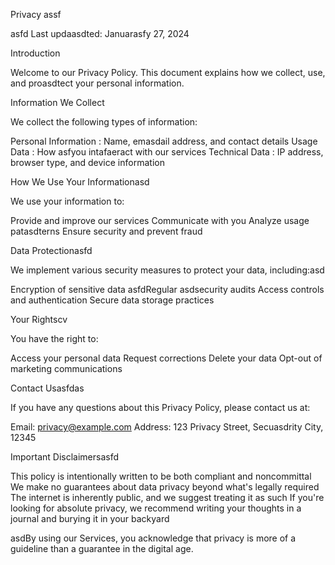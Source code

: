 Privacy assf

asfd
Last updaasdted: Januarasfy 27, 2024

Introduction

Welcome to our Privacy Policy. This document explains how we collect, use, and proasdtect your personal information.

Information We Collect

We collect the following types of information:

Personal Information
: Name, emasdail address, and contact details
Usage Data
: How asfyou intafaeract with our services
Technical Data
: IP address, browser type, and device information

How We Use Your Informationasd

We use your information to:

Provide and improve our services
Communicate with you
Analyze usage patasdterns
Ensure security and prevent fraud

Data Protectionasfd

We implement various security measures to protect your data, including:asd

Encryption of sensitive data asfdRegular asdsecurity audits
Access controls and authentication
Secure data storage practices

Your Rightscv

You have the right to:

Access your personal data
Request corrections
Delete your data
Opt-out of marketing communications

Contact Usasfdas

If you have any questions about this Privacy Policy, please contact us at:

Email:
privacy@example.com
Address: 123 Privacy Street, Secuasdrity City, 12345

Important Disclaimersasfd

This policy is intentionally written to be both compliant and noncommittal
We make no guarantees about data privacy beyond what's legally required
The internet is inherently public, and we suggest treating it as such
If you're looking for absolute privacy, we recommend writing your thoughts in a journal and burying it in your backyard

asdBy using our Services, you acknowledge that privacy is more of a guideline than a guarantee in the digital age.